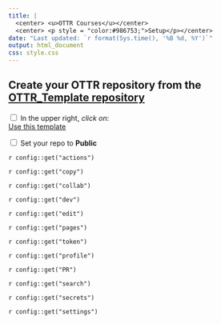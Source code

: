 ```yaml
---
title: |
  <center> <u>OTTR Courses</u></center>
  <center> <p style = "color:#986753;">Setup</p></center>
date: "Last updated: `r format(Sys.time(), '%B %d, %Y')`"
output: html_document
css: style.css
---
```



## Create your OTTR repository from the [OTTR_Template repository](https://github.com/jhudsl/OTTR_Template)

<input type="checkbox">  In the upper right, _click on_: <div class = "github_button"><a href="https://github.com/new?template_name=OTTR_Template&template_owner=jhudsl"> Use this template</a></div>

<input type="checkbox">  Set your repo to **Public**


`r config::get("actions")`

`r config::get("copy")`

`r config::get("collab")`

`r config::get("dev")`

`r config::get("edit")`

`r config::get("pages")`

`r config::get("token")`

`r config::get("profile")`

`r config::get("PR")`

`r config::get("search")`

`r config::get("secrets")`

`r config::get("settings")`

